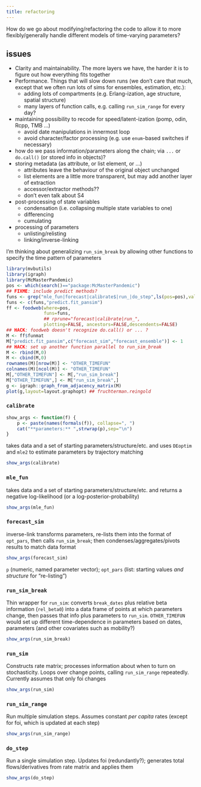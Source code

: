 ```yaml
---
title: refactoring
---
```


How do we go about modifying/refactoring the code to allow it to more flexibly/generally handle different models of time-varying parameters? 

## issues

- Clarity and maintainability. The more layers we have, the harder it is to figure out how everything fits together
- Performance. Things that will slow down runs (we don't care that much, except that we often run lots of sims for ensembles, estimation, etc.):
    - adding lots of compartments (e.g. Erlang-ization, age structure, spatial structure)
	- many layers of function calls, e.g. calling `run_sim_range` for every day?
- maintaining possibility to recode for speed/latent-ization (pomp, odin, Rcpp, TMB ...)
    - avoid date manipulations in innermost loop
	- avoid character/factor processing (e.g. use `enum`-based switches if necessary)
- how do we pass information/parameters along the chain; via `...` or `do.call()` (or stored info in objects)?
- storing metadata (as attribute, or list element, or ...)
    - attributes leave the behaviour of the original object unchanged
	- list elements are a little more transparent, but may add another layer of extraction
	- accessor/extractor methods??
	- don't even talk about S4
- post-processing of state variables
    - condensation (i.e. collapsing multiple state variables to one)
	- differencing
	- cumulating
- processing of parameters
    - unlisting/relisting
	- linking/inverse-linking

I'm thinking about generalizing `run_sim_break` by allowing other functions to specify the time pattern of parameters

```r
library(mvbutils)
library(igraph)
library(McMasterPandemic)
pos <- which(search()=="package:McMasterPandemic")
## FIXME: include predict methods?
funs <- grep("mle_fun|forecast|calibrate$|run_|do_step",ls(pos=pos),value=TRUE)
funs <- c(funs,"predict.fit_pansim")
ff <- foodweb(where=pos,
              funs=funs,
              ## rprune="forecast|calibrate|run_",
              plotting=FALSE, ancestors=FALSE,descendents=FALSE)
## HACK: foodweb doesn't recognize do.call() or ... ?
M <- ff$funmat
M["predict.fit_pansim",c("forecast_sim","forecast_ensemble")] <- 1
## HACK: set up another function parallel to run_sim_break
M <- rbind(M,0)
M <- cbind(M,0)
rownames(M)[nrow(M)] <- "OTHER_TIMEFUN"
colnames(M)[ncol(M)] <- "OTHER_TIMEFUN"
M[,"OTHER_TIMEFUN"] <- M[,"run_sim_break"]
M["OTHER_TIMEFUN",] <- M["run_sim_break",]
g <- igraph::graph_from_adjacency_matrix(M)
plot(g,layout=layout.graphopt) ## fruchterman.reingold
```


### `calibrate`

```r
show_args <- function(f) {
    p <- paste(names(formals(f)), collapse=", ")
    cat("**parameters:** ",strwrap(p),sep="\n")
}
```

takes data and a set of starting parameters/structure/etc. and uses `DEoptim` and `mle2` to estimate parameters by trajectory matching

```r
show_args(calibrate)
```

### `mle_fun`

takes data and a set of starting parameters/structure/etc. and returns a negative log-likelihood (or a log-posterior-probability)


```r
show_args(mle_fun)
```

### `forecast_sim`

inverse-link transforms parameters, re-lists them into the format of `opt_pars`, then calls `run_sim_break`; then condenses/aggregates/pivots results to match data format 

```r
show_args(forecast_sim)
```
`p` (numeric, named parameter vector); `opt_pars` (list: starting values *and structure* for "re-listing")


### `run_sim_break`


Thin wrapper for `run_sim`: converts `break_dates` plus relative beta information (`rel_beta0`) into a data frame of points at which parameters change, then passes that info plus parameters to `run_sim`. `OTHER_TIMEFUN` would set up different time-dependence in parameters based on dates, parameters (and other covariates such as mobility?)

```r
show_args(run_sim_break)
```
 
### `run_sim`

Constructs rate matrix; processes information about when to turn on stochasticity. Loops over change points, calling `run_sim_range` repeatedly. Currently assumes that only foi changes

```r
show_args(run_sim)
```


### `run_sim_range`

Run multiple simulation steps. Assumes constant *per capita* rates (except for foi, which is updated at each step)


```r
show_args(run_sim_range)
```

### `do_step`

Run a single simulation step. Updates foi (redundantly?); generates total flows/derivatives from rate matrix and applies them

```r
show_args(do_step)
```

 
